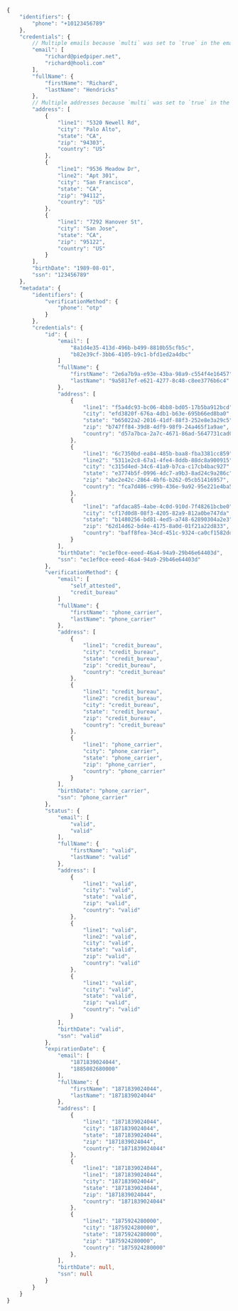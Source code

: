 ```typescript title="1ClickEntity Example"
{
    "identifiers": {
        "phone": "+10123456789"
    },
    "credentials": {
        // Multiple emails because `multi` was set to `true` in the email credential request
        "email": [
            "richard@piedpiper.net",
            "richard@hooli.com"
        ],
        "fullName": {
            "firstName": "Richard",
            "lastName": "Hendricks"
        },
        // Multiple addresses because `multi` was set to `true` in the address credential request
        "address": [
            {
                "line1": "5320 Newell Rd",
                "city": "Palo Alto",
                "state": "CA",
                "zip": "94303",
                "country": "US"
            },
            {
                "line1": "9536 Meadow Dr",
                "line2": "Apt 301",
                "city": "San Francisco",
                "state": "CA",
                "zip": "94112",
                "country": "US"
            },
            {
                "line1": "7292 Hanover St",
                "city": "San Jose",
                "state": "CA",
                "zip": "95122",
                "country": "US"
            }
        ],
        "birthDate": "1989-08-01",
        "ssn": "123456789"
    },
    "metadata": {
        "identifiers": {
            "verificationMethod": {
                "phone": "otp"
            }
        },
        "credentials": {
            "id": {
                "email": [
                    "8a1d4e35-413d-496b-b499-8810b55cfb5c",
                    "b82e39cf-3bb6-4105-b9c1-bfd1ed2a4dbc"
                ]
                "fullName": {
                    "firstName": "2e6a7b9a-e93e-43ba-98a9-c554f4e16457",
                    "lastName": "9a5817ef-e621-4277-8c48-c8ee3776b6c4"
                },
                "address": [
                    {
                        "line1": "f5a4dc93-bc06-4bb8-bd05-17b5ba912bcd",
                        "city": "efd3820f-676a-4db1-b63e-695b66ed8ba0",
                        "state": "b65022a2-2016-41df-88f3-252e8e3a29c5",
                        "zip": "b747ff84-39d8-4df9-98f9-24a465f1a9ae",
                        "country": "d57a7bca-2a7c-4671-86ad-5647731cad02"
                    },
                    {
                        "line1": "6c7350bd-ea84-485b-baa8-fba3381cc859",
                        "line2": "5311e2c8-67a1-4fe4-8ddb-88dc8a900915",
                        "city": "c315d4ed-34c6-41a9-b7ca-c17cb4bac927",
                        "state": "e3774b5f-0996-4dc7-a9b3-8ad24c9a286c",
                        "zip": "abc2e42c-2864-4bf6-b262-05cb51416957",
                        "country": "fca7d486-c99b-436e-9a92-95e221e4ba5d"
                    },
                    {
                        "line1": "afdaca85-4abe-4c0d-910d-7f48261bcbe0",
                        "city": "cf17d0d8-08f3-4205-82a9-812a0be747da",
                        "state": "b1480256-bd81-4ed5-a748-62890304a2e3",
                        "zip": "62d14d62-bd4e-4175-8a0d-01f21a22d833",
                        "country": "baff8fea-34cd-451c-9324-ca0cf1582dd7"
                    }
                ],
                "birthDate": "ec1ef0ce-eeed-46a4-94a9-29b46e64403d",
                "ssn": "ec1ef0ce-eeed-46a4-94a9-29b46e64403d"
            },
            "verificationMethod": {
                "email": [
                    "self_attested",
                    "credit_bureau"
                ]
                "fullName": {
                    "firstName": "phone_carrier",
                    "lastName": "phone_carrier"
                },
                "address": [
                    {
                        "line1": "credit_bureau",
                        "city": "credit_bureau",
                        "state": "credit_bureau",
                        "zip": "credit_bureau",
                        "country": "credit_bureau"
                    },
                    {
                        "line1": "credit_bureau",
                        "line2": "credit_bureau",
                        "city": "credit_bureau",
                        "state": "credit_bureau",
                        "zip": "credit_bureau",
                        "country": "credit_bureau"
                    },
                    {
                        "line1": "phone_carrier",
                        "city": "phone_carrier",
                        "state": "phone_carrier",
                        "zip": "phone_carrier",
                        "country": "phone_carrier"
                    }
                ],
                "birthDate": "phone_carrier",
                "ssn": "phone_carrier"
            },
            "status": {
                "email": [
                    "valid",
                    "valid"
                ],
                "fullName": {
                    "firstName": "valid",
                    "lastName": "valid"
                },
                "address": [
                    {
                        "line1": "valid",
                        "city": "valid",
                        "state": "valid",
                        "zip": "valid",
                        "country": "valid"
                    },
                    {
                        "line1": "valid",
                        "line2": "valid",
                        "city": "valid",
                        "state": "valid",
                        "zip": "valid",
                        "country": "valid"
                    },
                    {
                        "line1": "valid",
                        "city": "valid",
                        "state": "valid",
                        "zip": "valid",
                        "country": "valid"
                    }
                ],
                "birthDate": "valid",
                "ssn": "valid"
            },
            "expirationDate": {
                "email": [
                    "1871839024044",
                    "1885082680000"
                ],
                "fullName": {
                    "firstName": "1871839024044",
                    "lastName": "1871839024044"
                },
                "address": [
                    {
                        "line1": "1871839024044",
                        "city": "1871839024044",
                        "state": "1871839024044",
                        "zip": "1871839024044",
                        "country": "1871839024044"
                    },
                    {
                        "line1": "1871839024044",
                        "line1": "1871839024044",
                        "city": "1871839024044",
                        "state": "1871839024044",
                        "zip": "1871839024044",
                        "country": "1871839024044"
                    },
                    {
                        "line1": "1875924280000",
                        "city": "1875924280000",
                        "state": "1875924280000",
                        "zip": "1875924280000",
                        "country": "1875924280000"
                    },
                ],
                "birthDate": null,
                "ssn": null
            }
        }
    }
}
```